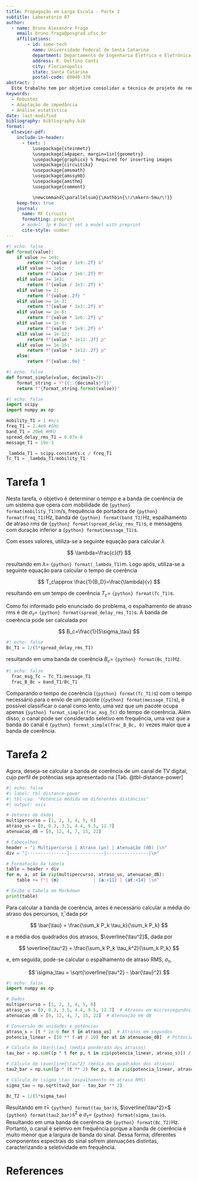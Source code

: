 ```yaml
---
title: Propagação em Larga Escala - Parte 2
subtitle: Laboratório 07
author:
  - name: Bruno Alexandre Fraga
    email: bruno.fraga@posgrad.ufsc.br
    affiliations: 
        - id: some-tech
          name: Universidade Federal de Santa Catarina
          department: Departamento de Engenharia Elétrica e Eletrônica
          address: R. Delfino Conti
          city: Florianópolis
          state: Santa Catarina
          postal-code: 88040-370
abstract: |
  Este trabalho tem por objetivo consolidar a técnica de projeto de redes de casamento de impedância, em especial a técnica pela rede L. Para isso, é proposto realizar o casamento de impedância da saída de um amplificador para uma carga de 50 $\Omega$ de modo que a eficiência da potência dissipada na carga seja de 80%. Após algumas análises o projeto foi concluído com sucesso e realizada uma simulação Monte Carlo com 100 iterações para verificar a robustez do projeto por técnicas estatísticas. Os resultados obtidos foram brevemente discutidos.
keywords: 
  - Robustez
  - Adaptação de impedância
  - Análise estatística
date: last-modified
bibliography: bibliography.bib
format:
  elsevier-pdf:
    include-in-header:
      - text: |
          \usepackage{steinmetz}
          \usepackage[a4paper, margin=1in]{geometry}
          \usepackage{graphicx} % Required for inserting images
          \usepackage{circuitikz}
          \usepackage{amsmath}
          \usepackage{amssymb}
          \usepackage{amsthm}
          \usepackage{comment}

          \newcommand{\parallelsum}{\mathbin{\!/\mkern-5mu/\!}}
    keep-tex: true
    journal:
      name: RF Circuits
      formatting: preprint
      # model: 3p # Don't set a model with preprint
      cite-style: number
---
```


```python
#| echo: false
def format(value):
    if value >= 1e9:
        return f"{value / 1e9:.2f} G"
    elif value >= 1e6:
        return f"{value / 1e6:.2f} M"
    elif value >= 1e3:
        return f"{value / 1e3:.2f} k"
    elif value >= 1:
        return f"{value:.2f} "
    elif value >= 1e-3:
        return f"{value * 1e3:.2f} m"
    elif value >= 1e-6:
        return f"{value * 1e6:.2f} µ"
    elif value >= 1e-9:
        return f"{value * 1e9:.2f} n"
    elif value >= 1e-12:
        return f"{value * 1e12:.2f} p"
    elif value >= 1e-15:
        return f"{value * 1e12:.2f} p"
    else:
        return f"{value:.0e} "
```

```python
#| echo: false
def format_simple(value, decimals=2):
    format_string = f"{{:.{decimals}f}}"
    return f"{format_string.format(value)}"
```

```python
#| echo: false
import scipy
import numpy as np

mobility_T1 = 1 #m/s
freq_T1 = 2.4e9 #GHz
band_T1 = 20e6 #MHz
spread_delay_rms_T1 = 0.07e-6
message_T1 = 19e-3

_lambda_T1 = scipy.constants.c / freq_T1
Tc_T1 = _lambda_T1/mobility_T1
```

# Tarefa 1

Nesta tarefa, o objetivo é determinar o tempo e a banda de coerência de um sistema que opera com mobilidade de `{python} format(mobility_T1)`m/s, frequência de portadora de `{python} format(freq_T1)`Hz, banda de `{python} format(band_T1)`Hz, espalhamento de atraso rms de `{python} format(spread_delay_rms_T1)`s, e mensagens com duração inferior a `{python} format(message_T1)`s.

Com esses valores, utiliza-se a seguinte equação para calcular $\lambda$

$$
\lambda=\frac{c}{f}
$$

resultando em $\lambda=$ `{python} format(_lambda_T1)`m. Logo após, utiliza-se a seguinte equação para calcular o tempo de coerência

$$
  T_c\approx \frac{1}{B_D}=\frac{\lambda}{v}
$$

resultando em um tempo de coerência $T_c=$ `{python} format(Tc_T1)`s.

Como foi informado pelo enunciado do problema, o espalhamento de atraso rms é de $\sigma_\tau=$ `{python} format(spread_delay_rms_T1)`s. A banda de coerência pode ser calculada por

$$
  B_c=\frac{1}{5\sigma_\tau}
$$

```python
#| echo: false
Bc_T1 = 1/(5*spread_delay_rms_T1)
```

resultando em uma banda de coerência $B_c =$ `{python} format(Bc_T1)`Hz.

```python
#| echo: false
  frac_msg_Tc = Tc_T1/message_T1
  frac_B_Bc = band_T1/Bc_T1
```

Comparando o tempo de coerência (`{python} format(Tc_T1)`s) com o tempo necessário para o envio de um pacote (`{python} format(message_T1)`s), é possível classificar o canal como lento, uma vez que um pacote ocupa apenas `{python} format_simple(frac_msg_Tc)` do tempo de coerência. Além disso, o canal pode ser considerado seletivo em frequência, uma vez que a banda do canal é `{python} format_simple(frac_B_Bc, 0)` vezes maior que a banda de coerência.

# Tarefa 2

Agora, deseja-se calcular a banda de coerência de um canal de TV digital, cujo perfil de potências seja apresentado na [Tab. @tbl-distance-power]

```python
#| echo: false
#| label: tbl-distance-power
#| tbl-cap: "Potência medida em diferentes distâncias"
#| output: asis

# Vetores de dados
multipercurso = [1, 2, 3, 4, 5, 6]
atraso_us = [0, 0.3, 3.5, 4.4, 9.5, 12.7]
atenuacao_dB = [0, 12, 4, 7, 15, 22]

# Cabeçalhos
header = "| Multipercurso | Atraso (µs) | Atenuação (dB) |\n"
div = "|---------------|-------------|----------------|\n"

# Formatação da tabela
table = header + div
for m, a, at in zip(multipercurso, atraso_us, atenuacao_dB):
    table += f"| {m}             | {a:<11} | {at:<14} |\n"

# Exibe a tabela em Markdown
print(table)
```

Para calcular a banda de coerência, antes é necessário calcular a média do atraso dos percursos, $\bar{\tau}$, dada por

$$
  \bar{\tau} = \frac{\sum_k P_k \tau_k}{\sum_k P_k}
$$

e a média dos quadrados dos atrasos, $\overline{\tau^2}$, dada por

$$
  \overline{\tau^2} = \frac{\sum_k P_k \tau_k^2}{\sum_k P_k}
$$

e, em seguida, pode-se calcular o espalhamento de atraso RMS, $\sigma_\tau$,

$$
\sigma_\tau = \sqrt{\overline{\tau^2} - \bar{\tau}^2}
$$

```python
#| echo: false
import numpy as np

# Dados
multipercurso = [1, 2, 3, 4, 5, 6]
atraso_us = [0, 0.3, 3.5, 4.4, 9.5, 12.7]  # Atrasos em microssegundos
atenuacao_dB = [0, 12, 4, 7, 15, 22]  # Atenuação em dB

# Conversão de unidades e potências
atraso_s = [t * 1e-6 for t in atraso_us]  # Atrasos em segundos
potencia_linear = [10 ** (-at / 10) for at in atenuacao_dB]  # Potência linear

# Cálculo de \bar{\tau} (média ponderada dos atrasos)
tau_bar = np.sum([p * t for p, t in zip(potencia_linear, atraso_s)]) / np.sum(potencia_linear)

# Cálculo de \overline{\tau^2} (média dos quadrados dos atrasos)
tau2_bar = np.sum([p * (t ** 2) for p, t in zip(potencia_linear, atraso_s)]) / np.sum(potencia_linear)

# Cálculo de \sigma_\tau (espalhamento de atraso RMS)
sigma_tau = np.sqrt(tau2_bar - tau_bar ** 2)

Bc_T2 = 1/(5*sigma_tau)
```

Resultando em $\bar{\tau}=$ `{python} format(tau_bar)`s, $\overline{\tau^2}=$ `{python} format(tau2_bar)`$\text{s}^2$ e $\sigma_\tau=$ `{python} format(sigma_tau)`s. Resultando em uma banda de coerência de `{python} format(Bc_T2)`Hz. Portanto, o canal é seletivo em frequência porque a banda de coerência é muito menor que a largura de banda do sinal. Dessa forma, diferentes componentes espectrais do sinal sofrem atenuações distintas, caracterizando a seletividade em frequência.

# References {-}
